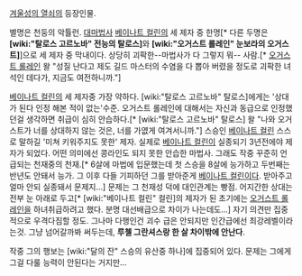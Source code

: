 [[겨울성의 열쇠]]의 등장인물.

별명은 천둥의 악튤런. [[대마법사]] [[베이나트 컬린]]의 세 제자 중 한명[* 다른 두명은 '''[wiki:"탈로스 고르노바" 전능의 탈로스]'''와 '''[wiki:"오거스트 롤레인" 눈보라의 오거스트]''']으로 세 제자 중 막내이다. 상당히 괴팍한--마법사가 다 그렇지 뭐-- 사람.[* [[오거스트 롤레인]] 왈 "성질 난다고 제도 길드 마스터의 수염을 다 뽑아 버렸을 정도로 괴팍한 녀석인 데다가, 지금도 여전하니까."]

[[베이나트 컬린]]의 세 제자중 가장 약하다. [wiki:"탈로스 고르노바" 탈로스]에게는 '상대가 된다 인정 해본 적이 없는'수준. 오거스트 롤레인에 대해서는 자신과 동급으로 인정했던걸 생각하면 취급이 심히 안습하다.[* [wiki:"탈로스 고르노바" 탈로스] 왈 "나와 오거스트가 너를 상대하지 않는 것은, 너를 가엾게 여겨서니까."] 스승인 [[베이나트 컬린]] 스스로 말하길 '미쳐 키워주지도 못한' 제자. 실제로 [[베이나트 컬린]]이 실종되기 3년전에야 제자가 되었다. 
어떤 의미에선 콩라인도 되지 못한 안습한 마법사. 그래도 작중 꾸준히 언급되는 천재중의 천재.[* 6살에 마법에 입문했는데 첫 스승을 8살에 능가하고 두번째는 반년도 안돼서 능가. 그 이후 다들 기피하던 그를 받아준게 [[베이나트 컬린]]이다. 받아주고 얼마 안되 실종돼서 문제지...] 문제는 그 천재성 덕에 대인관계는 빵점. 어지간한 상대는 전부 눈 아래로 두고[* [wiki:"베이나트 컬린" 컬린]의 제자가 된 초기에는 [[오거스트 롤레인]]을 하녀취급하려고 했다. 분명 대선배급으로 차이가 나는데도...] 자기 의견만 집중적으로 우격다짐할 정도. 그나마 다행인건 괴수 급은 안되지만 인간급에선 최강레벨이라는것. 그냥 넘어갈까봐 써두는데, '''루첼 그란셔스랑 한 살 차이밖에 안난다'''.

작중 그의 행보는 [wiki:"달의 잔" 스승의 유산중 하나]에 집중되어 있다. 문제는 그에게 그걸 다룰 능력이 안된다는 거지만... 

